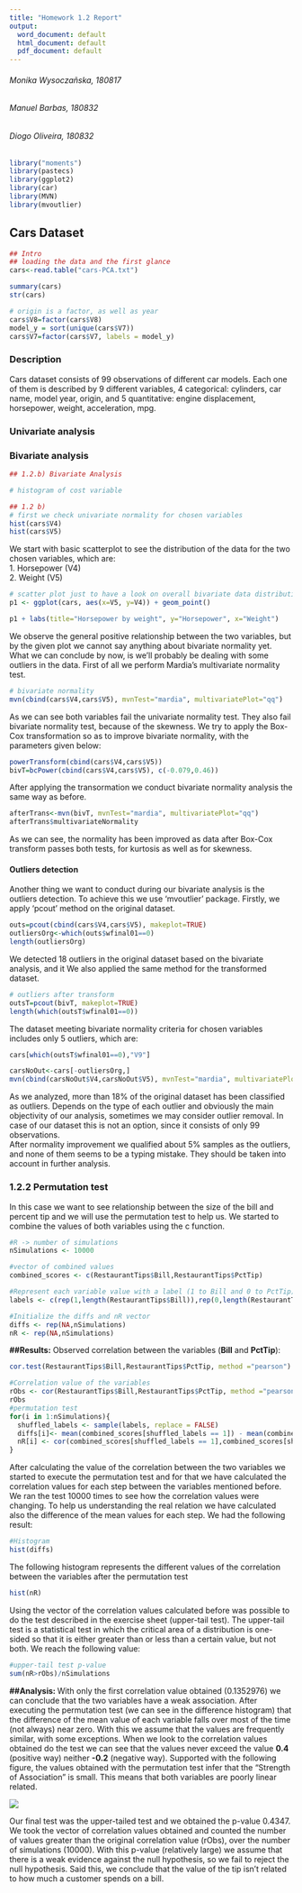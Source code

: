 ```yaml
---
title: "Homework 1.2 Report"
output:
  word_document: default
  html_document: default
  pdf_document: default
---
```


###### Monika Wysoczañska, 180817
###### Manuel Barbas, 180832
###### Diogo Oliveira, 180832\

```r
library("moments")
library(pastecs)
library(ggplot2)
library(car)
library(MVN)
library(mvoutlier)

```

## Cars Dataset
```r
## Intro
## loading the data and the first glance
cars<-read.table("cars-PCA.txt")

summary(cars)
str(cars)

# origin is a factor, as well as year
cars$V8=factor(cars$V8)
model_y = sort(unique(cars$V7))
cars$V7=factor(cars$V7, labels = model_y)
```

### Description
Cars dataset consists of 99 observations of different car models. Each one of them is described by 9 different variables, 4 categorical: cylinders, car name, model year, origin, and 5 quantitative: engine displacement, horsepower, weight, acceleration, mpg.

### Univariate analysis





### Bivariate analysis
```r
## 1.2.b) Bivariate Analysis

# histogram of cost variable

## 1.2 b)
# first we check univariate normality for chosen variables
hist(cars$V4)
hist(cars$V5)
```

We start with basic scatterplot to see the distribution of the data for the two chosen variables, which are:  
1. Horsepower (V4)  
2. Weight (V5)


```r

# scatter plot just to have a look on overall bivariate data distribution
p1 <- ggplot(cars, aes(x=V5, y=V4)) + geom_point()

p1 + labs(title="Horsepower by weight", y="Horsepower", x="Weight")

```

We observe the general positive relationship between the two variables, but by the given plot we cannot say anything about bivariate normality yet. What we can conclude by now, is we'll probably be dealing with some outliers in the data. 
First of all we perform Mardia's multivariate normality test. 

```r
# bivariate normality
mvn(cbind(cars$V4,cars$V5), mvnTest="mardia", multivariatePlot="qq")
```

As we can see both variables fail the univariate normality test. They also fail bivariate normality test, because of the skewness. 
We try to apply the Box-Cox transformation so as to improve bivariate normality, with the parameters given below:

```r
powerTransform(cbind(cars$V4,cars$V5))
bivT=bcPower(cbind(cars$V4,cars$V5), c(-0.079,0.46))
```

After applying the transormation we conduct bivariate normality analysis the same way as before.
```r
afterTrans<-mvn(bivT, mvnTest="mardia", multivariatePlot="qq")
afterTrans$multivariateNormality
```
As we can see, the normality has been improved as data after Box-Cox transform passes both tests, for kurtosis as well as for skewness.

#### Outliers detection

Another thing we want to conduct during our bivariate analysis is the outliers detection. To achieve this we use 'mvoutlier' package. Firstly, we apply 'pcout' method on the original dataset.

```r

outs=pcout(cbind(cars$V4,cars$V5), makeplot=TRUE)
outliersOrg<-which(outs$wfinal01==0)
length(outliersOrg)
```
We detected 18 outliers in the original dataset based on the bivariate analysis, and it 
We also applied the same method for the transformed dataset.

```r
# outliers after transform 
outsT=pcout(bivT, makeplot=TRUE)
length(which(outsT$wfinal01==0))
```

The dataset meeting bivariate normality criteria for chosen variables includes only 5 outliers, which are:
```r
cars[which(outsT$wfinal01==0),"V9"]
```
```r

carsNoOut<-cars[-outliersOrg,]
mvn(cbind(carsNoOut$V4,carsNoOut$V5), mvnTest="mardia", multivariatePlot="qq")
```
As we analyzed, more than 18% of the original dataset has been classified as outliers. Depends on the type of each outlier and obviously the main objectivity of our analysis, sometimes we may consider outlier removal. In case of our dataset this is not an option, since it consists of only 99 observations.  
After normality improvement we qualified about 5% samples as the outliers, and none of them seems to be a typing mistake. They should be taken into account in further analysis.


### 1.2.2 Permutation test
In this case we want to see relationship between the size of the bill and percent tip and we will use the permutation test to help us.
We started to combine the values of both variables using the c function.

```r
#R -> number of simulations
nSimulations <- 10000

#vector of combined values
combined_scores <- c(RestaurantTips$Bill,RestaurantTips$PctTip)

#Represent each variable value with a label (1 to Bill and 0 to PctTip)
labels <- c(rep(1,length(RestaurantTips$Bill)),rep(0,length(RestaurantTips$PctTip)))

#Initialize the diffs and nR vector
diffs <- rep(NA,nSimulations)
nR <- rep(NA,nSimulations)
```
**##Results:**
Observed correlation between the variables (**Bill** and **PctTip**): 
```r
cor.test(RestaurantTips$Bill,RestaurantTips$PctTip, method ="pearson")

#Correlation value of the variables
rObs <- cor(RestaurantTips$Bill,RestaurantTips$PctTip, method ="pearson")
rObs
#permutation test
for(i in 1:nSimulations){
  shuffled_labels <- sample(labels, replace = FALSE)
  diffs[i]<- mean(combined_scores[shuffled_labels == 1]) - mean(combined_scores[shuffled_labels == 0])
  nR[i] <- cor(combined_scores[shuffled_labels == 1],combined_scores[shuffled_labels == 0])
}
```
After calculating the value of the correlation between the two variables we started to execute the permutation test and for that we have calculated the correlation values for each step between the variables mentioned before. We ran the test 10000 times to see how the correlation values were changing. To help us understanding the real relation we have calculated also the difference of the mean values for each step. We had the following result:
```r
#Histogram
hist(diffs)
```
The following histogram represents the different values of the correlation between the variables after the permutation test
```r
hist(nR)
```
Using the vector of the correlation values calculated before was possible to do the test described in the exercise sheet (upper-tail test). The upper-tail test is a statistical test in which the critical area of a distribution is one-sided so that it is either greater than or less than a certain value, but not both. 
We reach the following value:
```r
#upper-tail test p-value
sum(nR>rObs)/nSimulations
```
**##Analysis: **
With only the first correlation value obtained (0.1352976) we can conclude that the two variables have a weak association. After executing the permutation test (we can see in the difference histogram) that the difference of the mean value of each variable falls over most of the time (not always) near zero. With this we assume that the values are frequently similar, with some exceptions. 
When we look to the correlation values obtained do the test we can see that the values never exceed the value **0.4** (positive way) neither **-0.2** (negative way). Supported with the following figure, the values obtained with the permutation test infer that the “Strength of Association” is small. This means that both variables are poorly linear related.

![](C:/Users/ASUS/Documents/corre.png)

Our final test was the upper-tailed test and we obtained the p-value 0.4347. We took the vector of correlation values obtained and counted the number of values greater than the original correlation value (rObs), over the number of simulations (10000). 
With this p-value (relatively large) we assume that there is a weak evidence against the null hypothesis, so we fail to reject the null hypothesis.
 Said this, we conclude that the value of the tip isn’t related to how much a customer spends on a bill.


